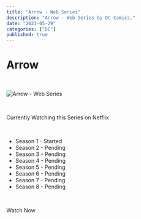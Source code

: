 ```yaml
---
title: "Arrow - Web Series"
description: "Arrow - Web Series by DC Comics."
date: "2021-05-29"
categories: ["DC"]
published: true
---
```



# Arrow

<br />

![Arrow - Web Series](./arrow.jpg)

<br />

Currently Watching this Series on Netflix

<br />

- Season 1 - Started
- Season 2 - Pending
- Season 3 - Pending
- Season 4 - Pending
- Season 5 - Pending
- Season 6 - Pending
- Season 7 - Pending
- Season 8 - Pending

<br />

<ExternalLink href="https://www.netflix.com/in/title/70242081" class="button is-rounded is-warning">Watch Now</ExternalLink>

<br />
